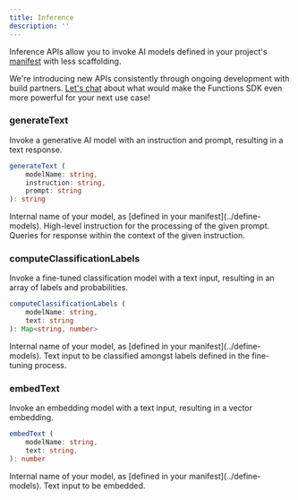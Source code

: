 ```yaml
---
title: Inference
description: ''
---
```


Inference APIs allow you to invoke AI models defined in your project's [manifest](../manifest) with less scaffolding.

<Tip>We're introducing new APIs consistently through ongoing development with build partners. [Let's chat](mailto:help@hypermode.com) about what would make the Functions SDK even more powerful for your next use case!</Tip>

### generateText
Invoke a generative AI model with an instruction and prompt, resulting in a text response.

```TypeScript
generateText (
    modelName: string,
    instruction: string,
    prompt: string
): string
```

<ResponseField name="modelName" type="string" required>
  Internal name of your model, as [defined in your manifest](../define-models).
</ResponseField>

<ResponseField name="instruction" type="string" required>
  High-level instruction for the processing of the given prompt.
</ResponseField>

<ResponseField name="prompt" type="string" required>
  Queries for response within the context of the given instruction.
</ResponseField>

### computeClassificationLabels
Invoke a fine-tuned classification model with a text input, resulting in an array of labels and probabilities.

```TypeScript
computeClassificationLabels (
    modelName: string,
    text: string
): Map<string, number>
```

<ResponseField name="modelName" type="string" required>
  Internal name of your model, as [defined in your manifest](../define-models).
</ResponseField>

<ResponseField name="text" type="string" required>
  Text input to be classified amongst labels defined in the fine-tuning process.
</ResponseField>

### embedText
Invoke an embedding model with a text input, resulting in a vector embedding.

```TypeScript
embedText (
    modelName: string,
	text: string,
): number
```

<ResponseField name="modelName" type="string" required>
  Internal name of your model, as [defined in your manifest](../define-models).
</ResponseField>

<ResponseField name="text" type="string" required>
  Text input to be embedded.
</ResponseField>